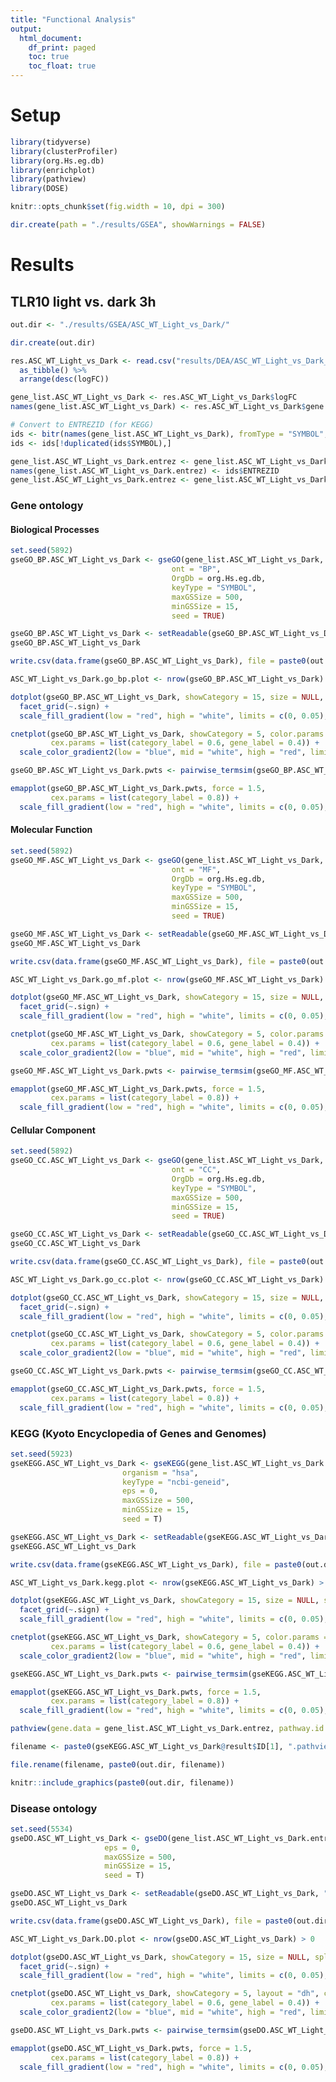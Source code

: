 ```yaml
---
title: "Functional Analysis"
output:
  html_document:
    df_print: paged
    toc: true
    toc_float: true
---
```


# Setup

```r

library(tidyverse)
library(clusterProfiler)
library(org.Hs.eg.db)
library(enrichplot)
library(pathview)
library(DOSE)

knitr::opts_chunk$set(fig.width = 10, dpi = 300)

dir.create(path = "./results/GSEA", showWarnings = FALSE)

```

# Results

## TLR10 light vs. dark 3h

```r

out.dir <- "./results/GSEA/ASC_WT_Light_vs_Dark/"

dir.create(out.dir)

res.ASC_WT_Light_vs_Dark <- read.csv("results/DEA/ASC_WT_Light_vs_Dark_unfiltered.csv") %>%
  as_tibble() %>%
  arrange(desc(logFC))

gene_list.ASC_WT_Light_vs_Dark <- res.ASC_WT_Light_vs_Dark$logFC
names(gene_list.ASC_WT_Light_vs_Dark) <- res.ASC_WT_Light_vs_Dark$gene

# Convert to ENTREZID (for KEGG)
ids <- bitr(names(gene_list.ASC_WT_Light_vs_Dark), fromType = "SYMBOL", toType = "ENTREZID", OrgDb = org.Hs.eg.db)
ids <- ids[!duplicated(ids$SYMBOL),]

gene_list.ASC_WT_Light_vs_Dark.entrez <- gene_list.ASC_WT_Light_vs_Dark[names(gene_list.ASC_WT_Light_vs_Dark) %in% ids$SYMBOL]
names(gene_list.ASC_WT_Light_vs_Dark.entrez) <- ids$ENTREZID
gene_list.ASC_WT_Light_vs_Dark.entrez <- gene_list.ASC_WT_Light_vs_Dark.entrez[!duplicated(names(gene_list.ASC_WT_Light_vs_Dark.entrez))]

```

### Gene ontology

#### Biological Processes

```r

set.seed(5892)
gseGO_BP.ASC_WT_Light_vs_Dark <- gseGO(gene_list.ASC_WT_Light_vs_Dark,
                                    ont = "BP",
                                    OrgDb = org.Hs.eg.db,
                                    keyType = "SYMBOL",
                                    maxGSSize = 500,
                                    minGSSize = 15, 
                                    seed = TRUE)

gseGO_BP.ASC_WT_Light_vs_Dark <- setReadable(gseGO_BP.ASC_WT_Light_vs_Dark, "org.Hs.eg.db", "ENSEMBL")
gseGO_BP.ASC_WT_Light_vs_Dark

write.csv(data.frame(gseGO_BP.ASC_WT_Light_vs_Dark), file = paste0(out.dir, "gsea_go.csv"), row.names = F)

ASC_WT_Light_vs_Dark.go_bp.plot <- nrow(gseGO_BP.ASC_WT_Light_vs_Dark) > 0

```

```r

dotplot(gseGO_BP.ASC_WT_Light_vs_Dark, showCategory = 15, size = NULL, split = ".sign", font.size = 9) + 
  facet_grid(~.sign) +
  scale_fill_gradient(low = "red", high = "white", limits = c(0, 0.05), name = "adj. p-value")

```

```r

cnetplot(gseGO_BP.ASC_WT_Light_vs_Dark, showCategory = 5, color.params = list(foldChange = gene_list.ASC_WT_Light_vs_Dark),
         cex.params = list(category_label = 0.6, gene_label = 0.4)) +
  scale_color_gradient2(low = "blue", mid = "white", high = "red", limits = c(-2, 2), name = "Fold Change", oob = scales::squish)

```

```r
gseGO_BP.ASC_WT_Light_vs_Dark.pwts <- pairwise_termsim(gseGO_BP.ASC_WT_Light_vs_Dark)

emapplot(gseGO_BP.ASC_WT_Light_vs_Dark.pwts, force = 1.5,
         cex.params = list(category_label = 0.8)) +
  scale_fill_gradient(low = "red", high = "white", limits = c(0, 0.05), name = "adj. p-value")
```

#### Molecular Function

```r

set.seed(5892)
gseGO_MF.ASC_WT_Light_vs_Dark <- gseGO(gene_list.ASC_WT_Light_vs_Dark,
                                    ont = "MF",
                                    OrgDb = org.Hs.eg.db,
                                    keyType = "SYMBOL",
                                    maxGSSize = 500,
                                    minGSSize = 15, 
                                    seed = TRUE)

gseGO_MF.ASC_WT_Light_vs_Dark <- setReadable(gseGO_MF.ASC_WT_Light_vs_Dark, "org.Hs.eg.db", "ENSEMBL")
gseGO_MF.ASC_WT_Light_vs_Dark

write.csv(data.frame(gseGO_MF.ASC_WT_Light_vs_Dark), file = paste0(out.dir, "gsea_go.csv"), row.names = F)

ASC_WT_Light_vs_Dark.go_mf.plot <- nrow(gseGO_MF.ASC_WT_Light_vs_Dark) > 0

```

```r

dotplot(gseGO_MF.ASC_WT_Light_vs_Dark, showCategory = 15, size = NULL, split = ".sign", font.size = 9) + 
  facet_grid(~.sign) +
  scale_fill_gradient(low = "red", high = "white", limits = c(0, 0.05), name = "adj. p-value")

```

```r

cnetplot(gseGO_MF.ASC_WT_Light_vs_Dark, showCategory = 5, color.params = list(foldChange = gene_list.ASC_WT_Light_vs_Dark),
         cex.params = list(category_label = 0.6, gene_label = 0.4)) +
  scale_color_gradient2(low = "blue", mid = "white", high = "red", limits = c(-2, 2), name = "Fold Change", oob = scales::squish)

```

```r
gseGO_MF.ASC_WT_Light_vs_Dark.pwts <- pairwise_termsim(gseGO_MF.ASC_WT_Light_vs_Dark)

emapplot(gseGO_MF.ASC_WT_Light_vs_Dark.pwts, force = 1.5,
         cex.params = list(category_label = 0.8)) +
  scale_fill_gradient(low = "red", high = "white", limits = c(0, 0.05), name = "adj. p-value")
```

#### Cellular Component

```r

set.seed(5892)
gseGO_CC.ASC_WT_Light_vs_Dark <- gseGO(gene_list.ASC_WT_Light_vs_Dark,
                                    ont = "CC",
                                    OrgDb = org.Hs.eg.db,
                                    keyType = "SYMBOL",
                                    maxGSSize = 500,
                                    minGSSize = 15, 
                                    seed = TRUE)

gseGO_CC.ASC_WT_Light_vs_Dark <- setReadable(gseGO_CC.ASC_WT_Light_vs_Dark, "org.Hs.eg.db", "ENSEMBL")
gseGO_CC.ASC_WT_Light_vs_Dark

write.csv(data.frame(gseGO_CC.ASC_WT_Light_vs_Dark), file = paste0(out.dir, "gsea_go.csv"), row.names = F)

ASC_WT_Light_vs_Dark.go_cc.plot <- nrow(gseGO_CC.ASC_WT_Light_vs_Dark) > 0

```

```r

dotplot(gseGO_CC.ASC_WT_Light_vs_Dark, showCategory = 15, size = NULL, split = ".sign", font.size = 9) + 
  facet_grid(~.sign) +
  scale_fill_gradient(low = "red", high = "white", limits = c(0, 0.05), name = "adj. p-value")

```

```r

cnetplot(gseGO_CC.ASC_WT_Light_vs_Dark, showCategory = 5, color.params = list(foldChange = gene_list.ASC_WT_Light_vs_Dark),
         cex.params = list(category_label = 0.6, gene_label = 0.4)) +
  scale_color_gradient2(low = "blue", mid = "white", high = "red", limits = c(-2, 2), name = "Fold Change", oob = scales::squish)

```

```r
gseGO_CC.ASC_WT_Light_vs_Dark.pwts <- pairwise_termsim(gseGO_CC.ASC_WT_Light_vs_Dark)

emapplot(gseGO_CC.ASC_WT_Light_vs_Dark.pwts, force = 1.5,
         cex.params = list(category_label = 0.8)) +
  scale_fill_gradient(low = "red", high = "white", limits = c(0, 0.05), name = "adj. p-value")
```

### KEGG (Kyoto Encyclopedia of Genes and Genomes)

```r

set.seed(5923)
gseKEGG.ASC_WT_Light_vs_Dark <- gseKEGG(gene_list.ASC_WT_Light_vs_Dark.entrez,
                         organism = "hsa",
                         keyType = "ncbi-geneid",
                         eps = 0,
                         maxGSSize = 500,
                         minGSSize = 15,
                         seed = T)

gseKEGG.ASC_WT_Light_vs_Dark <- setReadable(gseKEGG.ASC_WT_Light_vs_Dark, "org.Hs.eg.db", "ENTREZID")
gseKEGG.ASC_WT_Light_vs_Dark

write.csv(data.frame(gseKEGG.ASC_WT_Light_vs_Dark), file = paste0(out.dir, "gsea_kegg.csv"), row.names = F)

ASC_WT_Light_vs_Dark.kegg.plot <- nrow(gseKEGG.ASC_WT_Light_vs_Dark) > 0

```


```r

dotplot(gseKEGG.ASC_WT_Light_vs_Dark, showCategory = 15, size = NULL, split = ".sign", font.size = 9, label_format = 40) + 
  facet_grid(~.sign) +
  scale_fill_gradient(low = "red", high = "white", limits = c(0, 0.05), name = "adj. p-value")

```

```r

cnetplot(gseKEGG.ASC_WT_Light_vs_Dark, showCategory = 5, color.params = list(foldChange = gene_list.ASC_WT_Light_vs_Dark.entrez),
         cex.params = list(category_label = 0.6, gene_label = 0.4)) +
  scale_color_gradient2(low = "blue", mid = "white", high = "red", limits = c(-2, 2), name = "Fold Change", oob = scales::squish)

```

```r
gseKEGG.ASC_WT_Light_vs_Dark.pwts <- pairwise_termsim(gseKEGG.ASC_WT_Light_vs_Dark)

emapplot(gseKEGG.ASC_WT_Light_vs_Dark.pwts, force = 1.5,
         cex.params = list(category_label = 0.8)) +
  scale_fill_gradient(low = "red", high = "white", limits = c(0, 0.05), name = "adj. p-value")

```

```r

pathview(gene.data = gene_list.ASC_WT_Light_vs_Dark.entrez, pathway.id = gseKEGG.ASC_WT_Light_vs_Dark@result$ID[1], species = "hsa")

filename <- paste0(gseKEGG.ASC_WT_Light_vs_Dark@result$ID[1], ".pathview.png")

file.rename(filename, paste0(out.dir, filename))

knitr::include_graphics(paste0(out.dir, filename))

```

### Disease ontology

```r

set.seed(5534)
gseDO.ASC_WT_Light_vs_Dark <- gseDO(gene_list.ASC_WT_Light_vs_Dark.entrez,
                     eps = 0,
                     maxGSSize = 500,
                     minGSSize = 15,
                     seed = T)

gseDO.ASC_WT_Light_vs_Dark <- setReadable(gseDO.ASC_WT_Light_vs_Dark, "org.Hs.eg.db", "ENTREZID")
gseDO.ASC_WT_Light_vs_Dark

write.csv(data.frame(gseDO.ASC_WT_Light_vs_Dark), file = paste0(out.dir, "gsea_do.csv"), row.names = F)

ASC_WT_Light_vs_Dark.DO.plot <- nrow(gseDO.ASC_WT_Light_vs_Dark) > 0

```

```r

dotplot(gseDO.ASC_WT_Light_vs_Dark, showCategory = 15, size = NULL, split = ".sign", font.size = 9, label_format = 40) + 
  facet_grid(~.sign) +
  scale_fill_gradient(low = "red", high = "white", limits = c(0, 0.05), name = "adj. p-value")

```

```r

cnetplot(gseDO.ASC_WT_Light_vs_Dark, showCategory = 5, layout = "dh", color.params = list(foldChange = gene_list.ASC_WT_Light_vs_Dark.entrez),
         cex.params = list(category_label = 0.6, gene_label = 0.4)) +
  scale_color_gradient2(low = "blue", mid = "white", high = "red", limits = c(-2, 2), name = "Fold Change", oob = scales::squish)

```

```r

gseDO.ASC_WT_Light_vs_Dark.pwts <- pairwise_termsim(gseDO.ASC_WT_Light_vs_Dark)

emapplot(gseDO.ASC_WT_Light_vs_Dark.pwts, force = 1.5,
         cex.params = list(category_label = 0.8)) +
  scale_fill_gradient(low = "red", high = "white", limits = c(0, 0.05), name = "adj. p-value")

```

